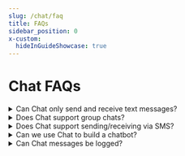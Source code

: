 ```yaml
---
slug: /chat/faq
title: FAQs
sidebar_position: 0
x-custom:
  hideInGuideShowcase: true
---
```



# Chat FAQs

<details className={style.faq}>
<summary>Can Chat only send and receive text messages?</summary>
<p className={style.answer}>

Chat can be used to send and receive any JSON-serializable object.

</p>
</details>

<details className={style.faq}>
<summary>Does Chat support group chats?</summary>
<p className={style.answer}>

Yes! Channels are essentially group chats that members can join and exchange messages in. If you intend to create group chats that use SMS as well, please read the next frequently asked question.

</p>
</details>

<details className={style.faq}>
<summary>Does Chat support sending/receiving via SMS?</summary>
<p className={style.answer}>

While Chat does not support sending/receiving via SMS by default, using RELAY Realtime SDK along with our [Messaging API](../messaging/index.mdx) you can add SMS support (or any other format of communication) to it!

</p>
</details>

<details className={style.faq}>
<summary>Can we use Chat to build a chatbot?</summary>
<p className={style.answer}>

Yes! You can use Chat along with [Dialogflow](https://cloud.google.com/dialogflow#chatbots-for-b2c-conversations) to create chatbots according to your needs.

</p>
</details>

<details className={style.faq}>
<summary>Can Chat messages be logged?</summary>
<p className={style.answer}>

Using [RELAY Realtime Server SDK](/docs/sdks/reference/realtime-sdk/relay-v3/chat/index.mdx) you can listen for the "message" event and log each message accordingly.

</p>
</details>
